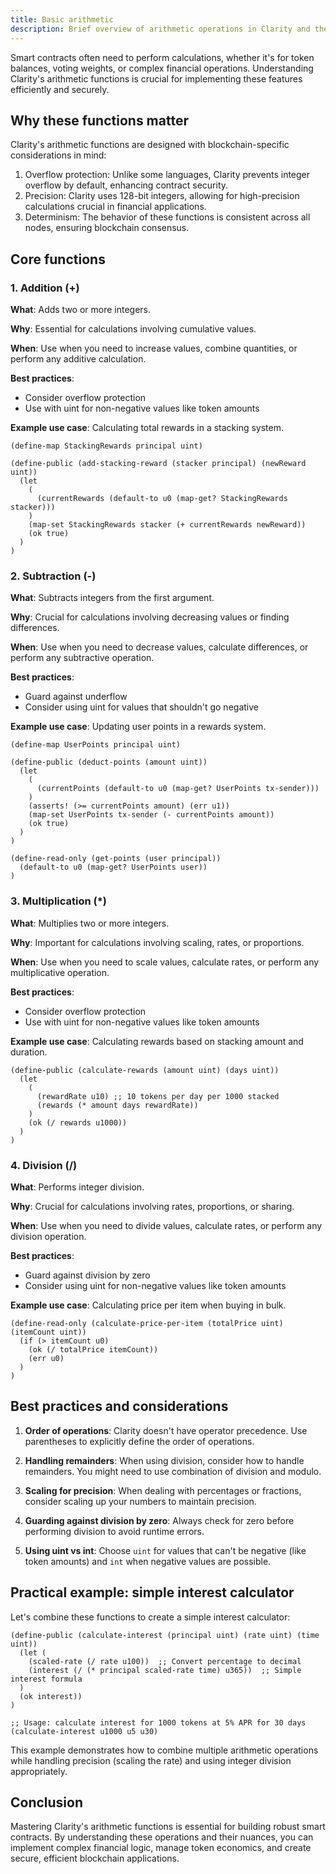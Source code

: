 ```yaml
---
title: Basic arithmetic
description: Brief overview of arithmetic operations in Clarity and their importance in smart contract development.
---
```


Smart contracts often need to perform calculations, whether it's for token balances, voting weights, or complex financial operations. Understanding Clarity's arithmetic functions is crucial for implementing these features efficiently and securely.

## Why these functions matter
Clarity's arithmetic functions are designed with blockchain-specific considerations in mind:

1. Overflow protection: Unlike some languages, Clarity prevents integer overflow by default, enhancing contract security.
2. Precision: Clarity uses 128-bit integers, allowing for high-precision calculations crucial in financial applications.
3. Determinism: The behavior of these functions is consistent across all nodes, ensuring blockchain consensus.

## Core functions

### 1. Addition (+)

**What**: Adds two or more integers.

**Why**: Essential for calculations involving cumulative values.

**When**: Use when you need to increase values, combine quantities, or perform any additive calculation.

**Best practices**: 
- Consider overflow protection
- Use with uint for non-negative values like token amounts

**Example use case**: Calculating total rewards in a stacking system.

```clarity
(define-map StackingRewards principal uint)

(define-public (add-stacking-reward (stacker principal) (newReward uint))
  (let
    (
      (currentRewards (default-to u0 (map-get? StackingRewards stacker)))
    )
    (map-set StackingRewards stacker (+ currentRewards newReward))
    (ok true)
  )
)
```

### 2. Subtraction (-)

**What**: Subtracts integers from the first argument.

**Why**: Crucial for calculations involving decreasing values or finding differences.

**When**: Use when you need to decrease values, calculate differences, or perform any subtractive operation.

**Best practices**: 
- Guard against underflow
- Consider using uint for values that shouldn't go negative

**Example use case**: Updating user points in a rewards system.

```clarity
(define-map UserPoints principal uint)

(define-public (deduct-points (amount uint))
  (let
    (
      (currentPoints (default-to u0 (map-get? UserPoints tx-sender)))
    )
    (asserts! (>= currentPoints amount) (err u1))
    (map-set UserPoints tx-sender (- currentPoints amount))
    (ok true)
  )
)

(define-read-only (get-points (user principal))
  (default-to u0 (map-get? UserPoints user))
)
```

### 3. Multiplication (*)

**What**: Multiplies two or more integers.

**Why**: Important for calculations involving scaling, rates, or proportions.

**When**: Use when you need to scale values, calculate rates, or perform any multiplicative operation.

**Best practices**: 
- Consider overflow protection
- Use with uint for non-negative values like token amounts

**Example use case**: Calculating rewards based on stacking amount and duration.

```clarity
(define-public (calculate-rewards (amount uint) (days uint))
  (let
    (
      (rewardRate u10) ;; 10 tokens per day per 1000 stacked
      (rewards (* amount days rewardRate))
    )
    (ok (/ rewards u1000))
  )
)
```

### 4. Division (/)

**What**: Performs integer division.

**Why**: Crucial for calculations involving rates, proportions, or sharing.

**When**: Use when you need to divide values, calculate rates, or perform any division operation.

**Best practices**: 
- Guard against division by zero
- Consider using uint for non-negative values like token amounts

**Example use case**: Calculating price per item when buying in bulk.

```clarity
(define-read-only (calculate-price-per-item (totalPrice uint) (itemCount uint))
  (if (> itemCount u0)
    (ok (/ totalPrice itemCount))
    (err u0)
  )
)
```

## Best practices and considerations

1. **Order of operations**: Clarity doesn't have operator precedence. Use parentheses to explicitly define the order of operations.

2. **Handling remainders**: When using division, consider how to handle remainders. You might need to use combination of division and modulo.

3. **Scaling for precision**: When dealing with percentages or fractions, consider scaling up your numbers to maintain precision.

4. **Guarding against division by zero**: Always check for zero before performing division to avoid runtime errors.

5. **Using uint vs int**: Choose `uint` for values that can't be negative (like token amounts) and `int` when negative values are possible.

## Practical example: simple interest calculator

Let's combine these functions to create a simple interest calculator:

```clarity
(define-public (calculate-interest (principal uint) (rate uint) (time uint))
  (let (
    (scaled-rate (/ rate u100))  ;; Convert percentage to decimal
    (interest (/ (* principal scaled-rate time) u365))  ;; Simple interest formula
  )
  (ok interest))
)

;; Usage: calculate interest for 1000 tokens at 5% APR for 30 days
(calculate-interest u1000 u5 u30)
```

This example demonstrates how to combine multiple arithmetic operations while handling precision (scaling the rate) and using integer division appropriately.

## Conclusion

Mastering Clarity's arithmetic functions is essential for building robust smart contracts. By understanding these operations and their nuances, you can implement complex financial logic, manage token economics, and create secure, efficient blockchain applications.
